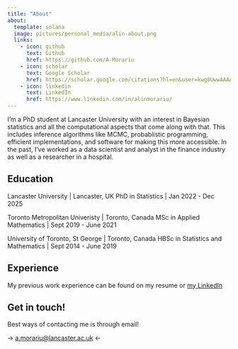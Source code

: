 ```yaml
---
title: "About"
about:
  template: solana
  image: pictures/personal_media/alin-about.png
  links:
    - icon: github
      text: Github
      href: https://github.com/A-Morariu
    - icon: scholar 
      text: Google Scholar 
      href: https://scholar.google.com/citations?hl=en&user=kwg0UwwAAAAJ
    - icon: linkedin 
      text: LinkedIn
      href: https://www.linkedin.com/in/alinmorariu/
---
```


:::{#hero-heading}
I'm a PhD student at Lancaster University with an interest in Bayesian statistics and all the computational aspects that come along with that. This includes inference algorithms like MCMC, probablistic programming, efficient implementations, and software for making this more accessible. In the past, I've worked as a data scientist and analyst in the finance industry as well as a researcher in a hospital. 

## Education

Lancaster University | Lancaster, UK
PhD in Statistics | Jan 2022 - Dec 2025

Toronto Metropolitan Univeristy | Toronto, Canada
MSc in Applied Mathematics | Sept 2019 - June 2021

University of Toronto, St George | Toronto, Canada
HBSc in Statistics and Mathematics | Sept 2014 - June 2019

## Experience

My previous work experience can be found on my resume or [my LinkedIn](https://www.linkedin.com/in/alinmorariu/)
:::

## Get in touch! 
Best ways of contacting me is through email! 

$\rightarrow$ [a.morariu@lancaster.ac.uk](mailto:a.morariu@lancaster.ac.uk) $\leftarrow$ 